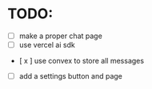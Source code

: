 # TODO: 
- [ ] make a proper chat page 
- [ ] use vercel ai sdk
- [ x ] use convex to store all messages
- [ ] add a settings button and page